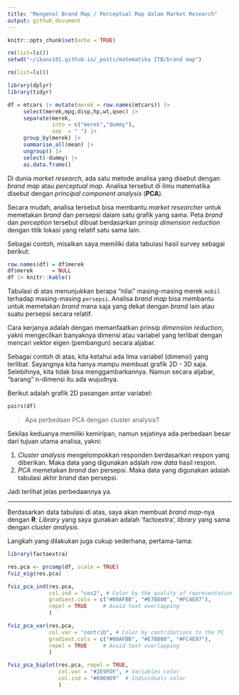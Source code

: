 ```yaml
---
title: "Mengenal Brand Map / Perceptual Map dalam Market Research"
output: github_document
---
```


```r
knitr::opts_chunk$set(echo = TRUE)

rm(list=ls())
setwd("~/ikanx101.github.io/_posts/matematika ITB/brand map")

rm(list=ls())

library(dplyr)
library(tidyr)

df = mtcars |> mutate(merek = row.names(mtcars)) |> 
     select(merek,mpg,disp,hp,wt,qsec) |>
     separate(merek,
              into = c("merek","dummy"),
              sep  = " ") |>
     group_by(merek) |>
     summarise_all(mean) |>
     ungroup() |>
     select(-dummy) |>
     as.data.frame()

```

Di dunia _market research_, ada satu metode analisa yang disebut dengan _brand map_ atau _perceptual map_. Analisa tersebut di ilmu matematika disebut dengan _principal component analysis_ (__PCA__).

Secara mudah, analisa tersebut bisa membantu _market researcher_ untuk memetakan _brand_ dan persepsi dalam satu grafik yang sama. Peta _brand_ dan _perception_ tersebut dibuat berdasarkan prinsip _dimension reduction_ dengan titik lokasi yang relatif satu sama lain.

Sebagai contoh, misalkan saya memiliki data tabulasi hasil survey sebagai berikut:

```r
row.names(df) = df$merek
df$merek      = NULL
df |> knitr::kable()
```

Tabulasi di atas menunjukkan berapa "nilai" masing-masing merek `mobil` terhadap masing-masing `persepsi`. Analisa _brand map_ bisa membantu untuk memetakan _brand_ mana saja yang dekat dengan _brand_ lain atau suatu persepsi secara relatif.

Cara kerjanya adalah dengan memanfaatkan prinsip _dimension reduction_, yakni mengecilkan banyaknya dimensi atau variabel yang terlibat dengan mencari vektor eigen (pembangun) secara aljabar.

Sebagai contoh di atas, kita ketahui ada lima variabel (dimensi) yang terlibat. Sayangnya kita hanya mampu membuat grafik 2D - 3D saja. Selebihnya, kita tidak bisa menggambarkannya. Namun secara aljabar, "barang" n-dimensi itu ada wujudnya.

Berikut adalah grafik 2D pasangan antar variabel:

```r
pairs(df)
```

> Apa perbedaan PCA dengan cluster analysis?

Sekilas keduanya memiliki kemiripan, namun sejatinya ada perbedaan besar dari tujuan utama analisa, yakni:

1. _Cluster analysis_ mengelompokkan responden berdasarkan respon yang diberikan. Maka data yang digunakan adalah _raw data_ hasil respon.
1. _PCA_ memetakan _brand_ dan persepsi. Maka data yang digunakan adalah tabulasi akhir _brand_ dan persepsi.

Jadi terlihat jelas perbedaannya ya.

---

Berdasarkan data tabulasi di atas, saya akan membuat _brand map_-nya dengan __R__. _Library_ yang saya gunakan adalah 'factoextra', _library_ yang sama dengan _cluster analysis_.

Langkah yang dilakukan juga cukup sederhana, pertama-tama:

```r
library(factoextra)

res.pca <- prcomp(df, scale = TRUE)
fviz_eig(res.pca)
```


```r
fviz_pca_ind(res.pca,
             col.ind = "cos2", # Color by the quality of representation
             gradient.cols = c("#00AFBB", "#E7B800", "#FC4E07"),
             repel = TRUE     # Avoid text overlapping
             )

fviz_pca_var(res.pca,
             col.var = "contrib", # Color by contributions to the PC
             gradient.cols = c("#00AFBB", "#E7B800", "#FC4E07"),
             repel = TRUE     # Avoid text overlapping
             )
```


```r
fviz_pca_biplot(res.pca, repel = TRUE,
                col.var = "#2E9FDF", # Variables color
                col.ind = "#696969"  # Individuals color
                )
```







